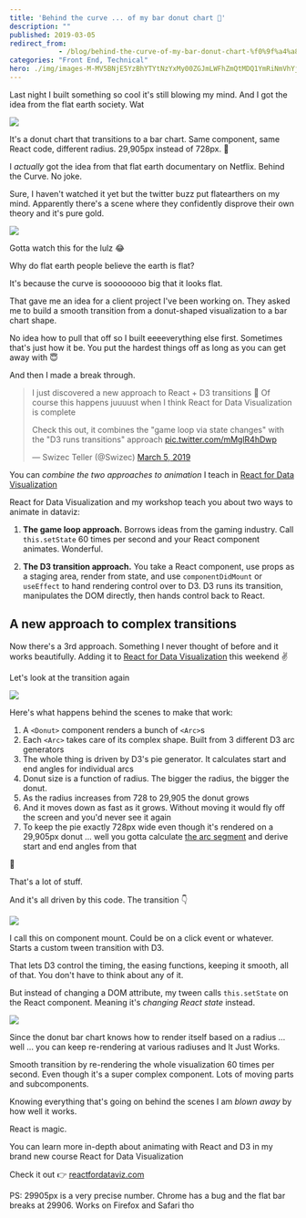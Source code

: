 ```yaml
---
title: 'Behind the curve ... of my bar donut chart 🤨'
description: ""
published: 2019-03-05
redirect_from: 
            - /blog/behind-the-curve-of-my-bar-donut-chart-%f0%9f%a4%a8/swizec/8968
categories: "Front End, Technical"
hero: ./img/images-M-MV5BNjE5YzBhYTYtNzYxMy00ZGJmLWFhZmQtMDQ1YmRiNmVhYjdmXkEyXkFqcGdeQXVyOTM5Nzc0Mw@@._V1_UY1200_CR82,0,630,1200_AL_.jpg
---
```

Last night I built something so cool it's still blowing my mind. And I got the idea from the flat earth society. Wat

![](./img/hzKOMXi.gif)

It's a donut chart that transitions to a bar chart. Same component, same React code, different radius. 29,905px instead of 728px. 🤯



I _actually_ got the idea from that flat earth documentary on Netflix. Behind the Curve. No joke.



Sure, I haven't watched it yet but the twitter buzz put flatearthers on my mind. Apparently there's a scene where they confidently disprove their own theory and it's pure gold.

![](./img/images-M-MV5BNjE5YzBhYTYtNzYxMy00ZGJmLWFhZmQtMDQ1YmRiNmVhYjdmXkEyXkFqcGdeQXVyOTM5Nzc0Mw@@._V1_UY1200_CR82,0,630,1200_AL_.jpg)

Gotta watch this for the lulz 😂



Why do flat earth people believe the earth is flat?



It's because the curve is soooooooo big that it looks flat.



That gave me an idea for a client project I've been working on. They asked me to build a smooth transition from a donut-shaped visualization to a bar chart shape.



No idea how to pull that off so I built eeeeverything else first. Sometimes that's just how it be. You put the hardest things off as long as you can get away with 😇



And then I made a break through.



> I just discovered a new approach to React + D3 transitions 🤯 Of course this happens juuuust when I think React for Data Visualization is complete
>
> Check this out, it combines the "game loop via state changes" with the "D3 runs transitions" approach [pic.twitter.com/mMglR4hDwp](https://t.co/mMglR4hDwp)
>
>
>
> — Swizec Teller (@Swizec) [March 5, 2019](https://twitter.com/Swizec/status/1102818340991430656?ref_src=twsrc%5Etfw)



You can _combine the two approaches to animation_ I teach in [React for Data Visualization](https://reactfordataviz.com)



React for Data Visualization and my workshop teach you about two ways to animate in dataviz:



1) **The game loop approach.** Borrows ideas from the gaming industry. Call `this.setState` 60 times per second and your React component animates. Wonderful.



2) **The D3 transition approach.** You take a React component, use props as a staging area, render from state, and use `componentDidMount` or `useEffect` to hand rendering control over to D3. D3 runs its transition, manipulates the DOM directly, then hands control back to React.



## A new approach to complex transitions



Now there's a 3rd approach. Something I never thought of before and it works beautifully. Adding it to [React for Data Visualization](https://reactfordataviz.com/) this weekend ✌️



Let's look at the transition again

![](./img/hzKOMXi.gif)

Here's what happens behind the scenes to make that work:



1. A `<Donut>` component renders a bunch of `<Arc>`s
2. Each `<Arc>` takes care of its complex shape. Built from 3 different D3 arc generators
3. The whole thing is driven by D3's pie generator. It calculates start and end angles for individual arcs
4. Donut size is a function of radius. The bigger the radius, the bigger the donut.
5. As the radius increases from 728 to 29,905 the donut grows
6. And it moves down as fast as it grows. Without moving it would fly off the screen and you'd never see it again
7. To keep the pie exactly 728px wide even though it's rendered on a 29,905px donut ... well you gotta calculate [the arc segment](https://planetcalc.com/1421/) and derive start and end angles from that



🤯



That's a lot of stuff.



And it's all driven by this code. The transition 👇

![](./img/media-D03-2wtU8AASbl-.jpg)

I call this on component mount. Could be on a click event or whatever. Starts a custom tween transition with D3.



That lets D3 control the timing, the easing functions, keeping it smooth, all of that. You don't have to think about any of it.



But instead of changing a DOM attribute, my tween calls `this.setState` on the React component. Meaning it's _changing React state_ instead.

![](./img/media-26ufdipQqU2lhNA4g-giphy.gif)

Since the donut bar chart knows how to render itself based on a radius ... well ... you can keep re-rendering at various radiuses and It Just Works.



Smooth transition by re-rendering the whole visualization 60 times per second. Even though it's a super complex component. Lots of moving parts and subcomponents.



Knowing everything that's going on behind the scenes I am _blown away_ by how well it works.



React is magic.



You can learn more in-depth about animating with React and D3 in my brand new course React for Data Visualization



Check it out 👉 [reactfordataviz.com](https://reactfordataviz.com/)



PS: 29905px is a very precise number. Chrome has a bug and the flat bar breaks at 29906. Works on Firefox and Safari tho